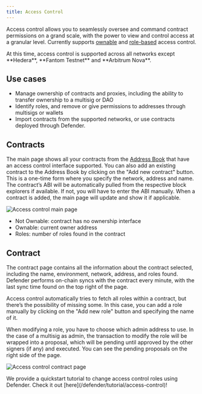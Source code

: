 ```yaml
---
title: Access Control
---
```


Access control allows you to seamlessly oversee and command contract permissions on a grand scale, with the power to view and control access at a granular level. Currently supports [ownable](https://docs.openzeppelin.com/contracts/4.x/access-control#ownership-and-ownable) and [role-based](https://docs.openzeppelin.com/contracts/4.x/access-control#role-based-access-control) access control.

<Callout type='warn'>
At this time, access control is supported across all networks except **Hedera**, **Fantom Testnet** and **Arbitrum Nova**.
</Callout>

## Use cases

* Manage ownership of contracts and proxies, including the ability to transfer ownership to a multisig or DAO
* Identify roles, and remove or give permissions to addresses through multisigs or wallets
* Import contracts from the supported networks, or use contracts deployed through Defender.

## Contracts

The main page shows all your contracts from the [Address Book](/defender/module/address-book) that have an access control interface supported. You can also add an existing contract to the Address Book by clicking on the "Add new contract" button. This is a one-time form where you specify the network, address and name. The contract’s ABI will be automatically pulled from the respective block explorers if available. If not, you will have to enter the ABI manually. When a contract is added, the main page will update and show it if applicable.

![Access control main page](/defender/access-control.png)

* Not Ownable: contract has no ownership interface
* Ownable: current owner address
* Roles: number of roles found in the contract

## Contract

The contract page contains all the information about the contract selected, including the name, environment, network, address, and roles found. Defender performs on-chain syncs with the contract every minute, with the last sync time found on the top right of the page.

Access control automatically tries to fetch all roles within a contract, but there’s the possibility of missing some. In this case, you can add a role manually by clicking on the "Add new role" button and specifying the name of it.

When modifying a role, you have to choose which admin address to use. In the case of a multisig as admin, the transaction to modify the role will be wrapped into a proposal, which will be pending until approved by the other signers (if any) and executed. You can see the pending proposals on the right side of the page.

![Access control contract page](/defender/access-control-contract.png)

<Callout>
We provide a quickstart tutorial to change access control roles using Defender. Check it out [here](/defender/tutorial/access-control)!
</Callout>

